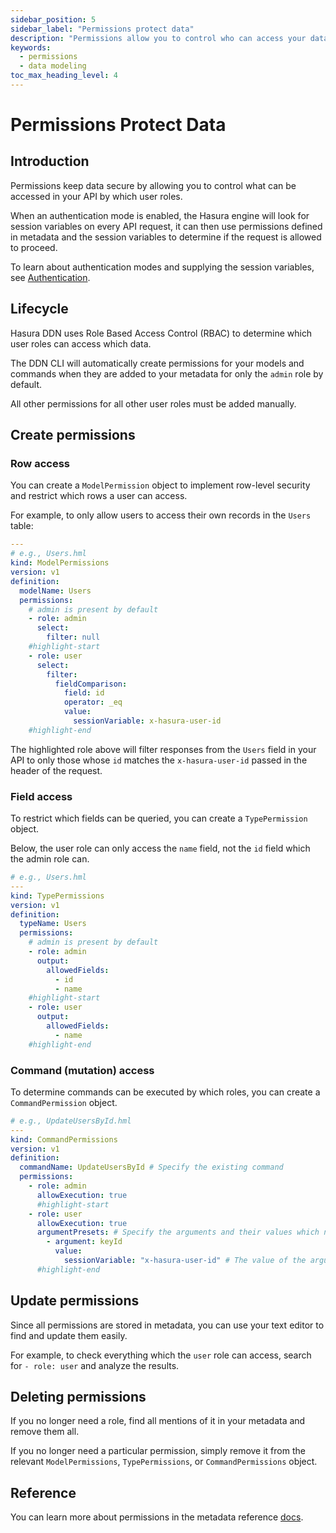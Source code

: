 ```yaml
---
sidebar_position: 5
sidebar_label: "Permissions protect data"
description: "Permissions allow you to control who can access your data and what they can do with it."
keywords:
  - permissions
  - data modeling
toc_max_heading_level: 4
---
```


# Permissions Protect Data

## Introduction

Permissions keep data secure by allowing you to control what can be accessed in your API by which user roles.

When an authentication mode is enabled, the Hasura engine will look for session variables on every API request, it can
then use permissions defined in metadata and the session variables to determine if the request is allowed to proceed.

To learn about authentication modes and supplying the session variables, see
[Authentication](/auth/authentication/index.mdx).

## Lifecycle

Hasura DDN uses Role Based Access Control (RBAC) to determine which user roles can access which data.

The DDN CLI will automatically create permissions for your models and commands when they are added to your metadata for
only the `admin` role by default.

All other permissions for all other user roles must be added manually.

## Create permissions

### Row access

You can create a `ModelPermission` object to implement row-level security and restrict which rows a user can access.

For example, to only allow users to access their own records in the `Users` table:

```yaml title=""
---
# e.g., Users.hml
kind: ModelPermissions
version: v1
definition:
  modelName: Users
  permissions:
    # admin is present by default
    - role: admin
      select:
        filter: null
    #highlight-start
    - role: user
      select:
        filter:
          fieldComparison:
            field: id
            operator: _eq
            value:
              sessionVariable: x-hasura-user-id
    #highlight-end
```

The highlighted role above will filter responses from the `Users` field in your API to only those whose `id` matches the
`x-hasura-user-id` passed in the header of the request.

### Field access

To restrict which fields can be queried, you can create a `TypePermission` object.

Below, the user role can only access the `name` field, not the `id` field which the admin role can.

```yaml title="The user role can only access their name field:"
# e.g., Users.hml
---
kind: TypePermissions
version: v1
definition:
  typeName: Users
  permissions:
    # admin is present by default
    - role: admin
      output:
        allowedFields:
          - id
          - name
    #highlight-start
    - role: user
      output:
        allowedFields:
          - name
    #highlight-end
```

### Command (mutation) access

To determine commands can be executed by which roles, you can create a `CommandPermission` object.

```yaml title="In this example, we'll make it so a user can update their own record:"
# e.g., UpdateUsersById.hml
---
kind: CommandPermissions
version: v1
definition:
  commandName: UpdateUsersById # Specify the existing command
  permissions:
    - role: admin
      allowExecution: true
      #highlight-start
    - role: user
      allowExecution: true
      argumentPresets: # Specify the arguments and their values which need to be passed to the command
        - argument: keyId
          value:
            sessionVariable: "x-hasura-user-id" # The value of the argument must equal the session variable
      #highlight-end
```

## Update permissions

Since all permissions are stored in metadata, you can use your text editor to find and update them easily.

For example, to check everything which the `user` role can access, search for `- role: user` and analyze the results.

## Deleting permissions

If you no longer need a role, find all mentions of it in your metadata and remove them all.

If you no longer need a particular permission, simply remove it from the relevant `ModelPermissions`,
`TypePermissions`, or `CommandPermissions` object.

## Reference

You can learn more about permissions in the metadata reference [docs](/supergraph-modeling/permissions.mdx).
